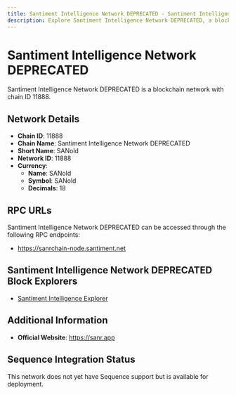 ```yaml
--- 
title: Santiment Intelligence Network DEPRECATED - Santiment Intelligence Network DEPRECATED Blockchain Network
description: Explore Santiment Intelligence Network DEPRECATED, a blockchain network with chain ID 11888. Learn about its native currency, SANold, and how to interact with the network.
---
```


# Santiment Intelligence Network DEPRECATED

Santiment Intelligence Network DEPRECATED is a blockchain network with chain ID 11888.

## Network Details

- **Chain ID**: 11888
- **Chain Name**: Santiment Intelligence Network DEPRECATED
- **Short Name**: SANold
- **Network ID**: 11888
- **Currency**: 
  - **Name**: SANold
  - **Symbol**: SANold
  - **Decimals**: 18

## RPC URLs

Santiment Intelligence Network DEPRECATED can be accessed through the following RPC endpoints:

- https://sanrchain-node.santiment.net

## Santiment Intelligence Network DEPRECATED Block Explorers

- [Santiment Intelligence Explorer](https://app-explorer-pos.sanr.app)

## Additional Information

- **Official Website**: https://sanr.app

## Sequence Integration Status

This network does not yet have Sequence support but is available for deployment.
